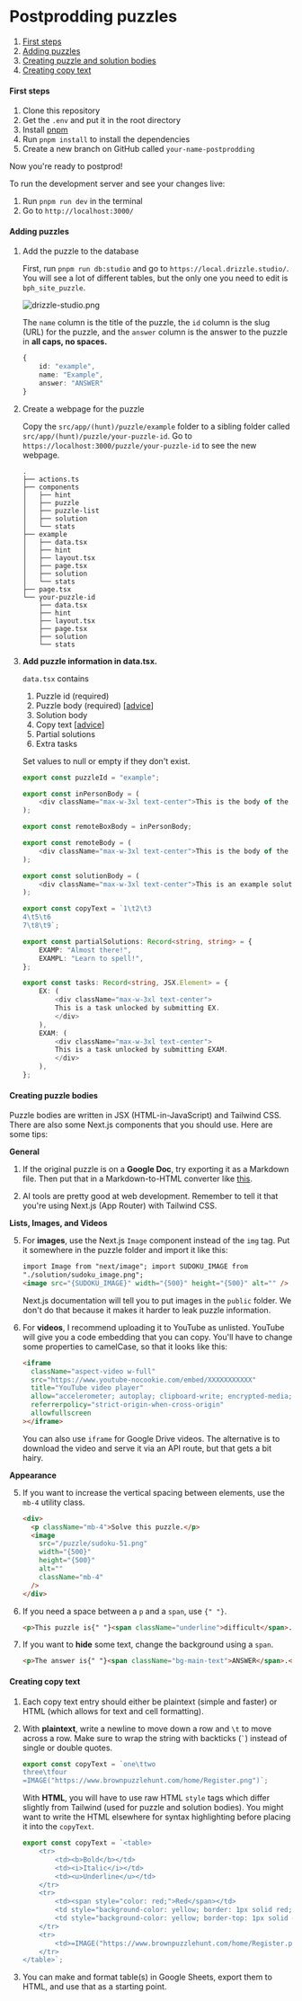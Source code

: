 # Postprodding puzzles

1. [First steps](#first-steps)
2. [Adding puzzles](#adding-puzzles)
3. [Creating puzzle and solution bodies](#creating-puzzle-and-solution-bodies)
4. [Creating copy text](#creating-copy-text)

#### First steps

1. Clone this repository
2. Get the `.env` and put it in the root directory
3. Install [pnpm](https://pnpm.io/)
4. Run `pnpm install` to install the dependencies
5. Create a new branch on GitHub called `your-name-postprodding`

Now you're ready to postprod!

To run the development server and see your changes live:

1. Run `pnpm run dev` in the terminal
2. Go to `http://localhost:3000/`

#### Adding puzzles

1. Add the puzzle to the database

   First, run `pnpm run db:studio` and go to `https://local.drizzle.studio/`. You will see a lot of different tables, but the only one you need to edit is `bph_site_puzzle`.

   ![drizzle-studio.png](/docs/drizzle-studio.png)

   The `name` column is the title of the puzzle, the `id` column is the slug (URL) for the puzzle, and the `answer` column is the answer to the puzzle in **all caps, no spaces.**

   ```ts
   {
       id: "example",
       name: "Example",
       answer: "ANSWER"
   }
   ```

2. Create a webpage for the puzzle

   Copy the `src/app/(hunt)/puzzle/example` folder to a sibling folder called `src/app/(hunt)/puzzle/your-puzzle-id`.
   Go to `https://localhost:3000/puzzle/your-puzzle-id` to see the new webpage.

   ```
   .
   ├── actions.ts
   ├── components
   │   ├── hint
   │   ├── puzzle
   │   ├── puzzle-list
   │   ├── solution
   │   └── stats
   ├── example
   │   ├── data.tsx
   │   ├── hint
   │   ├── layout.tsx
   │   ├── page.tsx
   │   ├── solution
   │   └── stats
   ├── page.tsx
   └── your-puzzle-id
       ├── data.tsx
       ├── hint
       ├── layout.tsx
       ├── page.tsx
       ├── solution
       └── stats
   ```

3. **Add puzzle information in data.tsx.**

   `data.tsx` contains

   1. Puzzle id (required)
   2. Puzzle body (required) [[advice](#creating-puzzle-bodies)]
   3. Solution body
   4. Copy text [[advice](#creating-copy-text)]
   5. Partial solutions
   6. Extra tasks

   Set values to null or empty if they don't exist.

   ```ts
   export const puzzleId = "example";

   export const inPersonBody = (
       <div className="max-w-3xl text-center">This is the body of the puzzle.</div>
   );

   export const remoteBoxBody = inPersonBody;

   export const remoteBody = (
       <div className="max-w-3xl text-center">This is the body of the remote puzzle.</div>
   );

   export const solutionBody = (
       <div className="max-w-3xl text-center">This is an example solution.</div>
   );

   export const copyText = `1\t2\t3
   4\t5\t6
   7\t8\t9`;

   export const partialSolutions: Record<string, string> = {
       EXAMP: "Almost there!",
       EXAMPL: "Learn to spell!",
   };

   export const tasks: Record<string, JSX.Element> = {
       EX: (
           <div className="max-w-3xl text-center">
           This is a task unlocked by submitting EX.
           </div>
       ),
       EXAM: (
           <div className="max-w-3xl text-center">
           This is a task unlocked by submitting EXAM.
           </div>
       ),
   };
   ```

#### Creating puzzle bodies

Puzzle bodies are written in JSX (HTML-in-JavaScript) and Tailwind CSS. There are also some Next.js components that you should use.
Here are some tips:

**General**

1. If the original puzzle is on a **Google Doc**, try exporting it as a Markdown file. Then put that in a Markdown-to-HTML converter like [this](https://markdowntohtml.com/).

2. AI tools are pretty good at web development. Remember to tell it that you're using Next.js (App Router) with Tailwind CSS.

**Lists, Images, and Videos**

5. For **images**, use the Next.js `Image` component instead of the `img` tag. Put it somewhere in the puzzle folder and import it like this:

   ```html
   import Image from "next/image"; import SUDOKU_IMAGE from
   "./solution/sudoku_image.png";
   <image src="{SUDOKU_IMAGE}" width="{500}" height="{500}" alt="" />
   ```

   Next.js documentation will tell you to put images in the `public` folder. We don't do that because it makes it harder to leak puzzle information.

6. For **videos**, I recommend uploading it to YouTube as unlisted. YouTube will give you a code embedding that you can copy. You'll have to change some properties to camelCase, so that it looks like this:

   ```html
   <iframe
     className="aspect-video w-full"
     src="https://www.youtube-nocookie.com/embed/XXXXXXXXXXX"
     title="YouTube video player"
     allow="accelerometer; autoplay; clipboard-write; encrypted-media; gyroscope; picture-in-picture; web-share"
     referrerpolicy="strict-origin-when-cross-origin"
     allowfullscreen
   ></iframe>
   ```

   You can also use `iframe` for Google Drive videos. The alternative is to download the video and serve it via an API route, but that gets a bit hairy.

**Appearance**

5. If you want to increase the vertical spacing between elements, use the `mb-4` utility class.

   ```html
   <div>
     <p className="mb-4">Solve this puzzle.</p>
     <image
       src="/puzzle/sudoku-51.png"
       width="{500}"
       height="{500}"
       alt=""
       className="mb-4"
     />
   </div>
   ```

6. If you need a space between a `p` and a `span`, use `{" "}`.

   ```html
   <p>This puzzle is{" "}<span className="underline">difficult</span>.</p>
   ```

7. If you want to **hide** some text, change the background using a `span`.

   ```html
   <p>The answer is{" "}<span className="bg-main-text">ANSWER</span>.</p>
   ```

#### Creating copy text

1. Each copy text entry should either be plaintext (simple and faster) or HTML (which allows for text and cell formatting).

2. With **plaintext**, write a newline to move down a row and `\t` to move across a row. Make sure to wrap the string with backticks (`` ` ``) instead of single or double quotes.

   ```ts
   export const copyText = `one\ttwo
   three\tfour
   =IMAGE("https://www.brownpuzzlehunt.com/home/Register.png")`;
   ```

   With **HTML**, you will have to use raw HTML `style` tags which differ slightly from Tailwind (used for puzzle and solution bodies). You might want to write the HTML elsewhere for syntax highlighting before placing it into the `copyText`.

   ```ts
   export const copyText = `<table>
       <tr>
           <td><b>Bold</b></td>
           <td><i>Italic</i></td>
           <td><u>Underline</u></td>
       </tr>
       <tr>
           <td><span style="color: red;">Red</span></td>
           <td style="background-color: yellow; border: 1px solid red;">Cell</td>
           <td style="background-color: yellow; border-top: 1px solid #452c63;">Cell</td>
       </tr>
       <tr>
           <td>=IMAGE("https://www.brownpuzzlehunt.com/home/Register.png")</td>
       </tr>
   </table>`;
   ```

3. You can make and format table(s) in Google Sheets, export them to HTML, and use that as a starting point.
